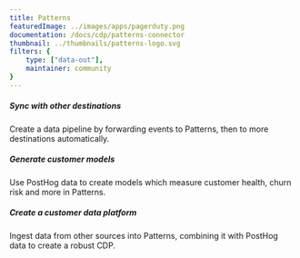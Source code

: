 ```yaml
---
title: Patterns
featuredImage: ../images/apps/pagerduty.png
documentation: /docs/cdp/patterns-connector
thumbnail: ../thumbnails/patterns-logo.svg
filters: {
    type: ["data-out"],
    maintainer: community
}
---
```


<Section
    divider={false}
    title="Send PostHog event data to Patterns.app, so you can ingest them into a CDP and sync with other databases."
    size="full"
    cols={3}
>
    <div>
        <h5>Sync with other destinations</h5>
        <p>Create a data pipeline by forwarding events to Patterns, then to more destinations automatically.</p>
    </div>
    <div>
        <h5>Generate customer models</h5>
        <p>Use PostHog data to create models which measure customer health, churn risk and more in Patterns.</p>
    </div>
    <div>
        <h5>Create a customer data platform</h5>
        <p>Ingest data from other sources into Patterns, combining it with PostHog data to create a robust CDP.</p>
    </div>
</Section>

<TutorialsSlider topic="patterns" />

<Documentation />
